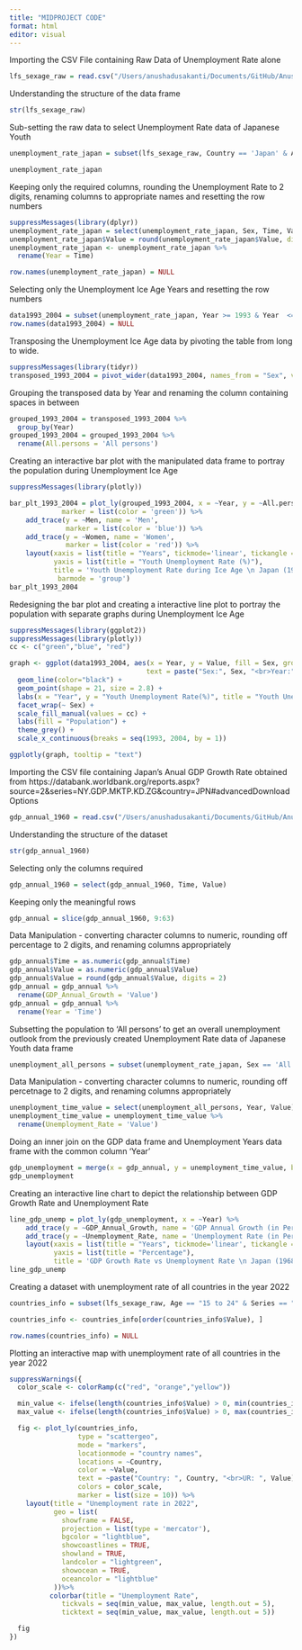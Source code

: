 ```yaml
---
title: "MIDPROJECT CODE"
format: html
editor: visual
---
```


Importing the CSV File containing Raw Data of Unemployment Rate alone

```r
lfs_sexage_raw = read.csv("/Users/anushadusakanti/Documents/GitHub/AnushaDusakanti15.github.io/LFS_SEXAGE_I_R_05032024021852784.csv")
```

Understanding the structure of the data frame

```r
str(lfs_sexage_raw)
```

Sub-setting the raw data to select Unemployment Rate data of Japanese Youth

```r
unemployment_rate_japan = subset(lfs_sexage_raw, Country == 'Japan' & Age == '15 to 24' & Series == 'Unemployment rate')

unemployment_rate_japan
```

Keeping only the required columns, rounding the Unemployment Rate to 2 digits, renaming columns to appropriate names and resetting the row numbers

```r
suppressMessages(library(dplyr))
unemployment_rate_japan = select(unemployment_rate_japan, Sex, Time, Value)
unemployment_rate_japan$Value = round(unemployment_rate_japan$Value, digits = 2)
unemployment_rate_japan <- unemployment_rate_japan %>% 
  rename(Year = Time)

row.names(unemployment_rate_japan) = NULL
```

Selecting only the Unemployment Ice Age Years and resetting the row numbers

```r
data1993_2004 = subset(unemployment_rate_japan, Year >= 1993 & Year  <= 2004)
row.names(data1993_2004) = NULL
```

Transposing the Unemployment Ice Age data by pivoting the table from long to wide.

```r
suppressMessages(library(tidyr))
transposed_1993_2004 = pivot_wider(data1993_2004, names_from = "Sex", values_from = "Value")
```

Grouping the transposed data by Year and renaming the column containing spaces in between

```r
grouped_1993_2004 = transposed_1993_2004 %>%
  group_by(Year)
grouped_1993_2004 = grouped_1993_2004 %>% 
  rename(All.persons = 'All persons')
```

Creating an interactive bar plot with the manipulated data frame to portray the population during Unemployment Ice Age

```r
suppressMessages(library(plotly))

bar_plt_1993_2004 = plot_ly(grouped_1993_2004, x = ~Year, y = ~All.persons, type = 'bar', name = 'All persons',
             marker = list(color = 'green')) %>% 
    add_trace(y = ~Men, name = 'Men', 
              marker = list(color = 'blue')) %>%
    add_trace(y = ~Women, name = 'Women', 
              marker = list(color = 'red')) %>%
    layout(xaxis = list(title = "Years", tickmode='linear', tickangle = -90),
           yaxis = list(title = "Youth Unemployment Rate (%)"),
           title = 'Youth Unemployment Rate during Ice Age \n Japan (1993-2004)',
            barmode = 'group')
bar_plt_1993_2004
```

Redesigning the bar plot and creating a interactive line plot to portray the population with separate graphs during Unemployment Ice Age

```r
suppressMessages(library(ggplot2))
suppressMessages(library(plotly))
cc <- c("green","blue", "red")

graph <- ggplot(data1993_2004, aes(x = Year, y = Value, fill = Sex, group=1,
                                  text = paste("Sex:", Sex, "<br>Year:", Year, "<br>UR:", Value))) +
  geom_line(color="black") +
  geom_point(shape = 21, size = 2.8) + 
  labs(x = "Year", y = "Youth Unemployment Rate(%)", title = "Youth Unemployment Rate in Japan") +
  facet_wrap(~ Sex) +
  scale_fill_manual(values = cc) +
  labs(fill = "Population") +
  theme_grey() +
  scale_x_continuous(breaks = seq(1993, 2004, by = 1))

ggplotly(graph, tooltip = "text")
```

Importing the CSV file containing Japan's Anual GDP Growth Rate obtained from https://databank.worldbank.org/reports.aspx?source=2&series=NY.GDP.MKTP.KD.ZG&country=JPN#advancedDownloadOptions

```r
gdp_annual_1960 = read.csv("/Users/anushadusakanti/Documents/GitHub/AnushaDusakanti15.github.io/Japan_GDP_Annual_Growth.csv")
```

Understanding the structure of the dataset

```r
str(gdp_annual_1960)
```

Selecting only the columns required

```r
gdp_annual_1960 = select(gdp_annual_1960, Time, Value)
```

Keeping only the meaningful rows

```r
gdp_annual = slice(gdp_annual_1960, 9:63)
```

Data Manipulation - converting character columns to numeric, rounding off percentage to 2 digits, and renaming columns appropriately

```r
gdp_annual$Time = as.numeric(gdp_annual$Time)
gdp_annual$Value = as.numeric(gdp_annual$Value)
gdp_annual$Value = round(gdp_annual$Value, digits = 2)
gdp_annual = gdp_annual %>% 
  rename(GDP_Annual_Growth = 'Value')
gdp_annual = gdp_annual %>% 
  rename(Year = 'Time')
```

Subsetting the population to 'All persons' to get an overall unemployment outlook from the previously created Unemployment Rate data of Japanese Youth data frame

```r
unemployment_all_persons = subset(unemployment_rate_japan, Sex == 'All persons')
```

Data Manipulation - converting character columns to numeric, rounding off percetnage to 2 digits, and renaming columns appropriately

```r
unemployment_time_value = select(unemployment_all_persons, Year, Value)
unemployment_time_value = unemployment_time_value %>% 
  rename(Unemployment_Rate = 'Value')
```

Doing an inner join on the GDP data frame and Unemployment Years data frame with the common column 'Year'

```r
gdp_unemployment = merge(x = gdp_annual, y = unemployment_time_value, by = 'Year')
gdp_unemployment
```

Creating an interactive line chart to depict the relationship between GDP Growth Rate and Unemployment Rate

```r
line_gdp_unemp = plot_ly(gdp_unemployment, x = ~Year) %>% 
    add_trace(y = ~GDP_Annual_Growth, name = 'GDP Annual Growth (in Percentage)', type = 'scatter', mode = 'lines') %>% 
    add_trace(y = ~Unemployment_Rate, name = 'Unemployment Rate (in Percentage)', type = 'scatter', mode = 'lines') %>%
    layout(xaxis = list(title = "Years", tickmode='linear', tickangle = -90),
           yaxis = list(title = "Percentage"),
           title = 'GDP Growth Rate vs Unemployment Rate \n Japan (1968-2022)')
line_gdp_unemp
```

Creating a dataset with unemployment rate of all countries in the year 2022

```r
countries_info = subset(lfs_sexage_raw, Age == "15 to 24" & Series == "Unemployment rate" & Time == "2022" & Sex == "All persons")

countries_info <- countries_info[order(countries_info$Value), ]

row.names(countries_info) = NULL
```

Plotting an interactive map with unemployment rate of all countries in the year 2022

```r
suppressWarnings({
  color_scale <- colorRamp(c("red", "orange","yellow"))

  min_value <- ifelse(length(countries_info$Value) > 0, min(countries_info$Value, na.rm = TRUE), NA)
  max_value <- ifelse(length(countries_info$Value) > 0, max(countries_info$Value, na.rm = TRUE), NA)

  fig <- plot_ly(countries_info,
                 type = "scattergeo",
                 mode = "markers",
                 locationmode = "country names",
                 locations = ~Country,
                 color = ~Value,
                 text = ~paste("Country: ", Country, "<br>UR: ", Value),
                 colors = color_scale,
                 marker = list(size = 10)) %>%
    layout(title = "Unemployment rate in 2022",
           geo = list(
             showframe = FALSE,
             projection = list(type = 'mercator'),
             bgcolor = "lightblue",  
             showcoastlines = TRUE,  
             showland = TRUE,        
             landcolor = "lightgreen",  
             showocean = TRUE,       
             oceancolor = "lightblue"  
           ))%>%
          colorbar(title = "Unemployment Rate",
             tickvals = seq(min_value, max_value, length.out = 5),
             ticktext = seq(min_value, max_value, length.out = 5))

  fig
})
```
